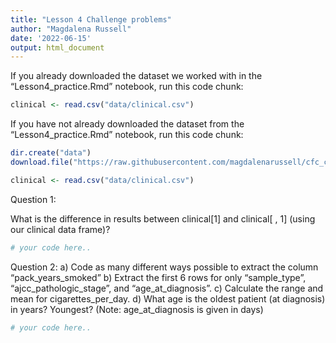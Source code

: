 ```yaml
---
title: "Lesson 4 Challenge problems"
author: "Magdalena Russell"
date: '2022-06-15'
output: html_document
---
```


If you already downloaded the dataset we worked with in the "Lesson4_practice.Rmd" notebook, run this code chunk:

```r
clinical <- read.csv("data/clinical.csv")      
```

If you have not already downloaded the dataset from the "Lesson4_practice.Rmd" notebook, run this code chunk:

```r
dir.create("data") 
download.file("https://raw.githubusercontent.com/magdalenarussell/cfc_curriculum/main/data/clinical.csv", "data/clinical.csv") # run me!

clinical <- read.csv("data/clinical.csv")      
```

Question 1: 

What is the difference in results between clinical[1] and clinical[ , 1] (using our clinical data frame)?

```r
# your code here..

```

Question 2:
a)	Code as many different ways possible to extract the column “pack_years_smoked”
b)	Extract the first 6 rows for only “sample_type”, “ajcc_pathologic_stage”, and “age_at_diagnosis”.
c)	Calculate the range and mean for cigarettes_per_day.
d)	What age is the oldest patient (at diagnosis) in years? Youngest? (Note: age_at_diagnosis is given in days)

```r
# your code here..

```

